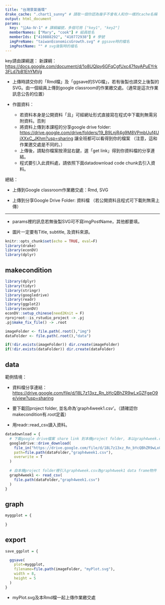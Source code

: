 ```yaml
---
title: "台灣景氣循環"
drake_cache: ".chart1_sunny" # 請取一個你認為幾乎不會有人和你一樣的cache名稱
output: html_document
params:
  key: "公Aa-Ⅳ-1" # 課綱編號，多個可用 ["key1", "key2"]
  memberNames: ["Mary", "cook"] # 組員姓名
  memberIds: ["410888292", "410772938"] # 學號
  imgPreName: "taiwanEconomicsGrowth.svg" # ggsave時的檔名
  imgPostName: "" # svg後製時的檔名
---
```


key請由課綱選：
新課綱：<https://docs.google.com/document/d/1o8UQIpy6GFqCgfUxc47fqyAPuEYrk3FLd7bB1EhYMVg>

  * 上傳時請交你的「Rmd檔」及「ggsave的SVG檔」，若有後製也請交上後製的SVG。由一個組員上傳到google classroom的作業繳交處。（通常是這次作業訊息公告的位置）
  
  * 作圖資料：
    * 若資料本身是公開資料「且」可經網址形式直接寫在程式中下載則無需另附資料。否則
    * 將資料上傳到本課程的分享google drive folder: <https://drive.google.com/drive/folders/19_B9LnjR4g9M8VPmbUuf4UjXXxC_JKhm?usp=sharing> 讓全班都可以看得到你的檔案 （注意，這和作業邀交處是不同的。）
    * 上傳後，請點你檔案按滑鼠右鍵，選「get link」得到你資料檔的分享連結。
    * 程式要引入此資料處，請依照下面datadownload code chunk去引入資料。
    
總結：

  * 上傳到Google classroom作業繳交處：Rmd, SVG
  
  * 上傳到分享Google Drive Folder: 資料檔 （若公開資料且程式可下載則無需上傳）
    
***
  
  * params裡的訊息若無後製SVG可不寫imgPostName，其他都要填。
  
  * 圖片一定要有Title, subtitle, 及資料來源。


```r
knitr::opts_chunk$set(echo = TRUE, eval=F)
library(drake)
library(econDV)
library(dplyr)

```

## makecondition

```r
library(dplyr)
library(tidyr)
library(stringr)
library(googledrive)
library(readr)
library(ggplot2)
library(econDV)
econDV::setup_chinese(need2Knit = F)
rprojroot::is_rstudio_project -> .pj
.pj$make_fix_file() -> .root

imageFolder <- file.path(.root(),"img")
dataFolder <- file.path(.root(),"data")

if(!dir.exists(imageFolder)) dir.create(imageFolder)
if(!dir.exists(dataFolder)) dir.create(dataFolder)
```

## data

範例情境： 

  * 資料檔分享連結：<https://drive.google.com/file/d/18L7z13xz_Rn_bYcQBhZR9wLxGZFgeO9e/view?usp=sharing>
  
  * 要下載回project folder, 並名命為'graph4week1.csv'。（請確認你makecondition有.root定義）
  
  * 用readr::read_csv讀入資料。

```r
datadownload = {
  # 下載google drive檔案 share link 到本機project folder, 本以graph4week.csv名稱儲存
  googledrive::drive_download(
    file_in("https://drive.google.com/file/d/18L7z13xz_Rn_bYcQBhZR9wLxGZFgeO9e/view?usp=sharing"),
    path=file.path(dataFolder,"graph4week1.csv"),
    overwrite = T
  )
  
  # 自本機project folder裡引入graph4week.csv為graph4week1 data frame物件
  graph4week1 <- read_csv(
    file.path(dataFolder,"graph4week1.csv")
  )
}

```


## graph

```r
myggplot = {
  
}
```

## export

```r
save_ggplot = {

  ggsave(
    plot=myggplot,
    filename=file.path(imageFolder, "myPlot.svg"),
    width = 8,
    height = 5
  )
}
```

  * myPlot.svg及本Rmd檔一起上傳作業繳交處
